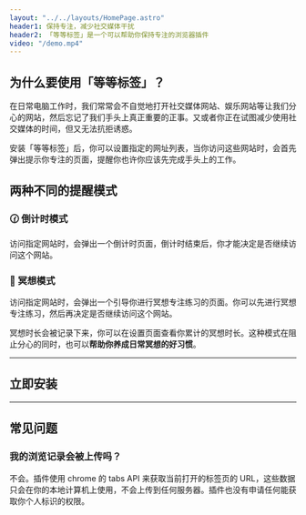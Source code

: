 ```yaml
---
layout: "../../layouts/HomePage.astro"
header1: 保持专注，减少社交媒体干扰
header2: 「等等标签」是一个可以帮助你保持专注的浏览器插件
video: "/demo.mp4"
---
```



## 为什么要使用「等等标签」？

在日常电脑工作时，我们常常会不自觉地打开社交媒体网站、娱乐网站等让我们分心的网站，然后忘记了我们手头上真正重要的正事。又或者你正在试图减少使用社交媒体的时间，但又无法抗拒诱惑。

安装「等等标签」后，你可以设置指定的网址列表，当你访问这些网站时，会首先弹出提示你专注的页面，提醒你也许你应该先完成手头上的工作。

## 两种不同的提醒模式

### 🕜 倒计时模式

访问指定网站时，会弹出一个倒计时页面，倒计时结束后，你才能决定是否继续访问这个网站。

### 🧘 冥想模式

访问指定网站时，会弹出一个引导你进行冥想专注练习的页面。你可以先进行冥想专注练习，然后再决定是否继续访问这个网站。

冥想时长会被记录下来，你可以在设置页面查看你累计的冥想时长。这种模式在阻止分心的同时，也可以**帮助你养成日常冥想的好习惯**。

---

## 立即安装

<Download />

---

## 常见问题

### 我的浏览记录会被上传吗？

不会。插件使用 chrome 的 tabs API 来获取当前打开的标签页的 URL，这些数据只会在你的本地计算机上使用，不会上传到任何服务器。插件也没有申请任何能获取你个人标识的权限。